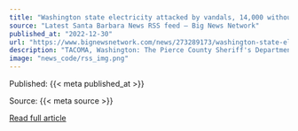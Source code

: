 ```yaml
---
title: "Washington state electricity attacked by vandals, 14,000 without power"
source: "Latest Santa Barbara News RSS feed – Big News Network"
published_at: "2022-12-30"
url: "https://www.bignewsnetwork.com/news/273289173/washington-state-electricity-attacked-by-vandals-14000-without-power?utm_source=feeds.bignewsnetwork.com&utm_medium=referral"
description: "TACOMA, Washington: The Pierce County Sheriff's Department has said that three electrical substations were vandalized in Tacoma, Washington, leaving thousands of residents without power, affecting more than 14,000 customers.It was not yet clear if the Christmas Day incidents were linked, it added, noting that robberies were reported at two substations belonging to Tacoma Public Utilities and another belonging t"
image: "news_code/rss_img.png"
---
```



  Published: {{< meta published_at >}}
  

  Source: {{< meta source >}}
  

  [Read full article]({{< meta url >}})
  

